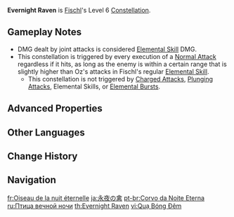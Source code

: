 {{Constellation Infobox
|image       = Constellation Evernight Raven.png
|description = Extends the duration of Oz's presence on the field by 2s. Additionally, Oz performs coordinated attacks with your active character when present, dealing 30% of Fischl's ATK as {{Color|Electro DMG}}.
|level       = 6
|character   = Fischl
|scale_att1  = ATK
|utility1    = Duration Increase
|utility2    = Effect Triggered by Normal Attack Use
}}
'''Evernight Raven''' is [[Fischl]]'s Level 6 [[Constellation]].

==Gameplay Notes==
* DMG dealt by joint attacks is considered [[Elemental Skill]] DMG.
* This constellation is triggered by every execution of a [[Normal Attack]] regardless if it hits, as long as the enemy is within a certain range that is slightly higher than Oz's attacks in Fischl's regular [[Nightrider|Elemental Skill]].
** This constellation is not triggered by [[Charged Attacks]], [[Plunging Attacks]], Elemental Skills, or [[Elemental Bursts]].

==Advanced Properties==
{{Advanced Properties
|title   = Coordinated Attack
|gu      = 1U
|icdtag  = Elemental Skill
|icdtype = 5s/4 Hits
|poise   = 10
|impulse = 0
}}

==Other Languages==
{{Other Languages
|en      = Evernight Raven
|zhs     = 永夜之禽
|zhs_rm  = Yǒngyè zhī Qín
|zht     = 永夜之禽
|zht_rm  = Yǒngyè zhī Qín
|zh_tl   = Bird of Eternal Night
|ja      = 永夜の禽
|ja_rm   = Eiya no Tori
|ja_tl   = Bird of the Eternal Night
|ko      = 영야의 금수
|ko_rm   = Yeong'ya-ui Geumsu
|ko_tl   = Beast of the Eternal Night
|es      = Ave de la Noche Eterna
|es_tl   = Bird of the Eternal Night
|fr      = Oiseau de la nuit éternelle
|fr_tl   = Bird of the Eternal Night
|ru      = Птица вечной ночи
|ru_tl   = Eternal Night Bird
|th      = Evernight Raven
|vi      = Quạ Bóng Đêm
|vi_tl   = Shadow Night Raven
|de      = Vogel der ewigen Nacht
|de_tl   = Bird of the Eternal Night
|id      = Evernight Raven
|pt      = Corvo da Noite Eterna
|pt_tl   = Raven of the Eternal Night
|tr      = Ebedi Gece Kuzgunu
|tr_tl   = Eternal Night Raven
|it      = Corvo dell'Immernacht
|it_tl   = Raven of the Immernacht
}}

==Change History==
{{Change History|1.0}}

==Navigation==
{{Talent Navbox|Fischl}}

[[fr:Oiseau de la nuit éternelle]]
[[ja:永夜の禽]]
[[pt-br:Corvo da Noite Eterna]]
[[ru:Птица вечной ночи]]
[[th:Evernight Raven]]
[[vi:Quạ Bóng Đêm]]